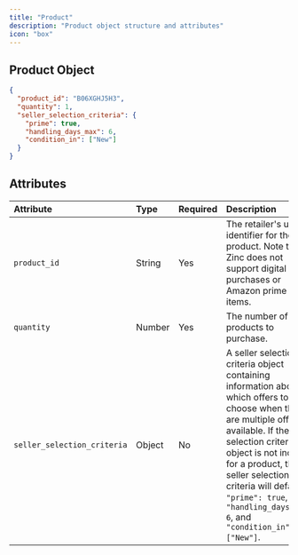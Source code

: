 ```yaml
---
title: "Product"
description: "Product object structure and attributes"
icon: "box"
---
```


## Product Object

```json Example Product Object
{
  "product_id": "B06XGHJ5H3",
  "quantity": 1,
  "seller_selection_criteria": {
    "prime": true,
    "handling_days_max": 6,
    "condition_in": ["New"]
  }
}
```

## Attributes

| Attribute | Type | Required | Description |
|:----------|:-----|:---------|:------------|
| `product_id` | String | Yes | The retailer's unique identifier for the product. Note that Zinc does not support digital purchases or Amazon prime pantry items. |
| `quantity` | Number | Yes | The number of products to purchase. |
| `seller_selection_criteria` | Object | No | A seller selection criteria object containing information about which offers to choose when there are multiple offers available. If the seller selection criteria object is not included for a product, the seller selection criteria will default to `"prime": true`, `"handling_days_max": 6`, and `"condition_in": ["New"]`. | 